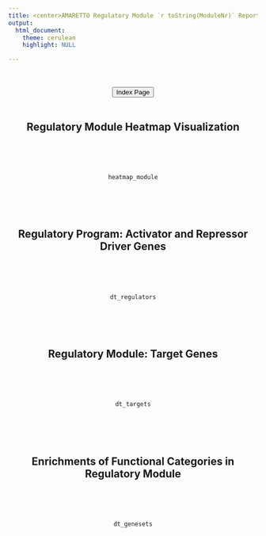 ```yaml
---
title: <center>AMARETTO Regulatory Module `r toString(ModuleNr)` Report</center>
output: 
  html_document:
    theme: cerulean
    highlight: NULL

---
```

<center>
<br><br>
<a href="../index.html"><button type="button"  class="btn btn-primary">Index Page</button></a>
<br><br>

## Regulatory Module Heatmap Visualization
<br><br><br>
```r
heatmap_module
```
<br><br><br>

## Regulatory Program: Activator and Repressor Driver Genes
<br><br><br>
```r
dt_regulators
```
<br><br><br>

## Regulatory Module: Target Genes
<br><br><br>
```r
dt_targets
```
<br><br><br>

## Enrichments of Functional Categories in Regulatory Module
<br><br><br>
```r
dt_genesets
```

<br><br><br>
<!--
## Associations of Phenotypes with Regulatory Module

<br><br><br>

```r
module_phenotype_association_datatable
```

<br><br><br>
--> 
</center>
